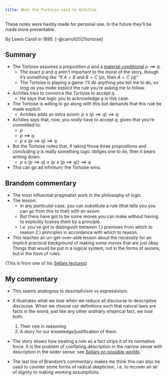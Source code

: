 ```yaml
---
title: What the Tortoise said to Achilles
---
```

:::{.callout-warning}
These notes were hastily made for personal use. In the future they'll be made more presentable.
:::


By Lewis Caroll in 1895. [-@carroll2021tortoise]

## Summary

- The Tortoise assumes a proposition $p$ and a [material conditional](/docs/math/misc/material_conditional.qmd) $p \implies q$.
  - The exact $p$ and $q$ aren't important to the moral of the story, though it's something like "If $A=B$ and $B=C$ ($p$), then $A=C$ ($q$)"
  - The Tortoise is playing a game: I'll do anything you tell me to do, *so long as you make explicit* the rule you're asking me to follow.
- Achilles tries to convince the Tortoise to accept $q$.
  - He says that logic \emph{obliges} you to acknowledge $q$ in this case.
- The Tortoise is willing to go along with this but demands that this rule be made explicit:
  - Achilles adds an extra axiom: $p \land (p \implies q) \implies q$.
- Achilles says that, now, you *really* have to accept $q$, given that you're committed to:
  - $p$
  - $p \implies q$
  - $p \land (p \implies q) \implies q$.

- But the Tortoise notes that, if taking those three propositions and concluding $q$ is really something logic obliges one to do, then it bears writing down:
  - $p \land (p \implies q) \land (p \land (p \implies q)) \implies q$

- This can go ad infinitum; the Tortoise wins.

## Brandom commentary

- The most influential pragmatist work in the philosophy of logic.
- The lesson:
    - in any *particular* case, you can substitute a rule (that tells you you can go from this to that) with an axiom.
    - But there have got to be some moves you can make without having to explicitly license them by a principle.
    - I.e. you've got to distinguish between
            1.) premises from which to reason
            2.) principles in accordance with which to reason.

- This teaches an un-get-over-able lesson about the necessity for an *implicit practical background* of making some moves that are just okay. Things that would be put in a logical system, not in the forms of axioms, but in the form of rules.

(This is from one of his [Sellars lectures](/docs/phil/people/brandom/lectures/sellars_2009))


## My commentary

- This seems analogous to descriptivism vs expressivism.

- It illustrates what we lose when we reduce all discourse to descriptive discourse. When we choose our definitions such that natural laws are facts in the world, just like any other ordinary empirical fact, we lose both:
    1. Their role in reasoning
    2. A story for our knowledge/justification of them.

- The story shows how treating a rule as a fact strips it of its normative force. It is the problem of conflating description in the narrow sense with description in the wider sense: see [Sellars on possible worlds](/docs/phil/people/Sellars).

- The last line of Brandom's commentary makes me think this can also be used to counter some forms of radical skepticism, i.e. to recover an air of dignity to making working assumptions.